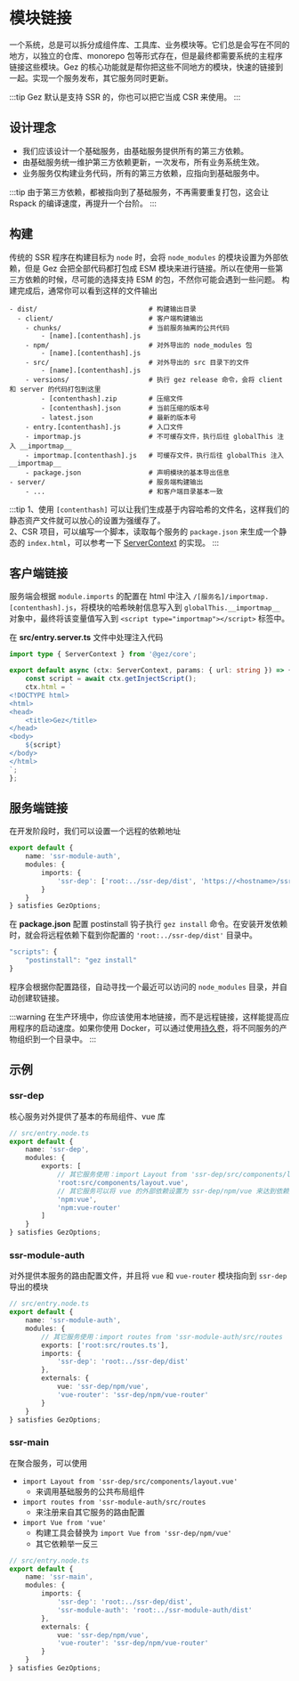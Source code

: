 # 模块链接
一个系统，总是可以拆分成组件库、工具库、业务模块等。它们总是会写在不同的地方，以独立的仓库、monorepo 包等形式存在，但是最终都需要系统的主程序链接这些模块。Gez 的核心功能就是帮你把这些不同地方的模块，快速的链接到一起。实现一个服务发布，其它服务同时更新。

:::tip
Gez 默认是支持 SSR 的，你也可以把它当成 CSR 来使用。
:::

## 设计理念
- 我们应该设计一个基础服务，由基础服务提供所有的第三方依赖。
- 由基础服务统一维护第三方依赖更新，一次发布，所有业务系统生效。
- 业务服务仅构建业务代码，所有的第三方依赖，应指向到基础服务中。

:::tip
由于第三方依赖，都被指向到了基础服务，不再需要重复打包，这会让 Rspack 的编译速度，再提升一个台阶。
:::

## 构建
传统的 SSR 程序在构建目标为 `node` 时，会将 `node_modules` 的模块设置为外部依赖，但是 Gez 会把全部代码都打包成 ESM 模块来进行链接。所以在使用一些第三方依赖的时候，尽可能的选择支持 ESM 的包，不然你可能会遇到一些问题。
构建完成后，通常你可以看到这样的文件输出
```
- dist/                            # 构建输出目录
  - client/                        # 客户端构建输出
    - chunks/                      # 当前服务抽离的公共代码
        - [name].[contenthash].js
    - npm/                         # 对外导出的 node_modules 包
        - [name].[contenthash].js
    - src/                         # 对外导出的 src 目录下的文件
        - [name].[contenthash].js
    - versions/                    # 执行 gez release 命令，会将 client 和 server 的代码打包到这里
        - [contenthash].zip        # 压缩文件
        - [contenthash].json       # 当前压缩的版本号
        - latest.json              # 最新的版本号
    - entry.[contenthash].js       # 入口文件
    - importmap.js                 # 不可缓存文件，执行后往 globalThis 注入 __importmap__ 
    - importmap.[contenthash].js   # 可缓存文件，执行后往 globalThis 注入 __importmap__ 
    - package.json                 # 声明模块的基本导出信息
- server/                          # 服务端构建输出
    - ...                          # 和客户端目录基本一致
```
:::tip
1、使用 `[contenthash]` 可以让我们生成基于内容哈希的文件名，这样我们的静态资产文件就可以放心的设置为强缓存了。    
2、CSR 项目，可以编写一个脚本，读取每个服务的 `package.json` 来生成一个静态的 `index.html`，可以参考一下 [ServerContext](https://github.com/dp-os/gez/blob/master/packages/core/src/core/server-context.ts) 的实现。
:::

## 客户端链接
服务端会根据 `module.imports` 的配置在 html 中注入 `/[服务名]/importmap.[contenthash].js`，将模块的哈希映射信息写入到 `globalThis.__importmap__` 对象中，最终将该变量值写入到 `<script type="importmap"></script>` 标签中。

在 **src/entry.server.ts** 文件中处理注入代码
```ts
import type { ServerContext } from '@gez/core';

export default async (ctx: ServerContext, params: { url: string }) => {
    const script = await ctx.getInjectScript();
    ctx.html = `
<!DOCTYPE html>
<html>
<head>
    <title>Gez</title>
</head>
<body>
    ${script}
</body>
</html>
`;
};
```

## 服务端链接
在开发阶段时，我们可以设置一个远程的依赖地址
```ts
export default {
    name: 'ssr-module-auth',
    modules: {
        imports: {
            'ssr-dep': ['root:../ssr-dep/dist', 'https://<hostname>/ssr-dep/versions/latest.json']
        }
    }
} satisfies GezOptions;
```
在 **package.json** 配置 postinstall 钩子执行 `gez install` 命令。在安装开发依赖时，就会将远程依赖下载到你配置的 `'root:../ssr-dep/dist'` 目录中。

```ts
"scripts": {
    "postinstall": "gez install"
}
```
程序会根据你配置路径，自动寻找一个最近可以访问的 `node_modules` 目录，并自动创建软链接。

:::warning
在生产环境中，你应该使用本地链接，而不是远程链接，这样能提高应用程序的启动速度。如果你使用 Docker，可以通过使用[持久卷](https://docs.docker.com/engine/storage/volumes/)，将不同服务的产物组织到一个目录中。
:::

## 示例

### ssr-dep
核心服务对外提供了基本的布局组件、vue 库
```ts
// src/entry.node.ts
export default {
    name: 'ssr-dep',
    modules: {
        exports: [
            // 其它服务使用：import Layout from 'ssr-dep/src/components/layout.vue' 
            'root:src/components/layout.vue',
            // 其它服务可以将 vue 的外部依赖设置为 ssr-dep/npm/vue 来达到依赖共享
            'npm:vue',
            'npm:vue-router'
        ]
    }
} satisfies GezOptions;
```
### ssr-module-auth
对外提供本服务的路由配置文件，并且将 `vue` 和 `vue-router` 模块指向到 `ssr-dep` 导出的模块
```ts
// src/entry.node.ts
export default {
    name: 'ssr-module-auth',
    modules: {
        // 其它服务使用：import routes from 'ssr-module-auth/src/routes
        exports: ['root:src/routes.ts'],
        imports: {
            'ssr-dep': 'root:../ssr-dep/dist'
        },
        externals: {
            vue: 'ssr-dep/npm/vue',
            'vue-router': 'ssr-dep/npm/vue-router'
        }
    }
} satisfies GezOptions;
```
### ssr-main
在聚合服务，可以使用
- `import Layout from 'ssr-dep/src/components/layout.vue'`
    - 来调用基础服务的公共布局组件
- `import routes from 'ssr-module-auth/src/routes`
    - 来注册来自其它服务的路由配置
- `import Vue from 'vue'`
    - 构建工具会替换为 `import Vue from 'ssr-dep/npm/vue'`
    - 其它依赖举一反三
```ts
// src/entry.node.ts
export default {
    name: 'ssr-main',
    modules: {
        imports: {
            'ssr-dep': 'root:../ssr-dep/dist',
            'ssr-module-auth': 'root:../ssr-module-auth/dist'
        },
        externals: {
            vue: 'ssr-dep/npm/vue',
            'vue-router': 'ssr-dep/npm/vue-router'
        }
    }
} satisfies GezOptions;
```